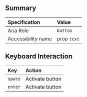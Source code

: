 ## Summary

| Specification      | Value       |
| :----------------- | :---------- |
| Aria Role          | `button`    |
| Accessibility name | prop `text` |

## Keyboard Interaction

| Key     | Action          |
| :------ | :-------------- |
| `space` | Activate button |
| `enter` | Activate button |
